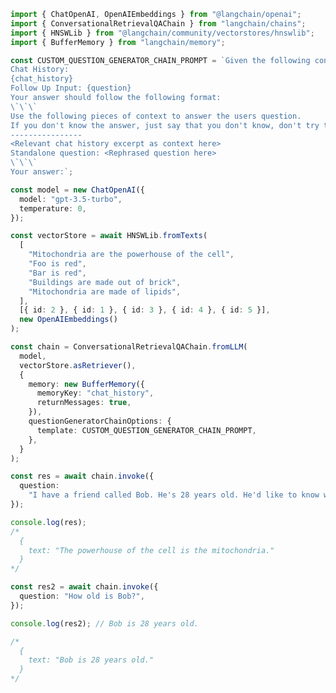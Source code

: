 ```typescript
import { ChatOpenAI, OpenAIEmbeddings } from "@langchain/openai";
import { ConversationalRetrievalQAChain } from "langchain/chains";
import { HNSWLib } from "@langchain/community/vectorstores/hnswlib";
import { BufferMemory } from "langchain/memory";

const CUSTOM_QUESTION_GENERATOR_CHAIN_PROMPT = `Given the following conversation and a follow up question, return the conversation history excerpt that includes any relevant context to the question if it exists and rephrase the follow up question to be a standalone question.
Chat History:
{chat_history}
Follow Up Input: {question}
Your answer should follow the following format:
\`\`\`
Use the following pieces of context to answer the users question.
If you don't know the answer, just say that you don't know, don't try to make up an answer.
----------------
<Relevant chat history excerpt as context here>
Standalone question: <Rephrased question here>
\`\`\`
Your answer:`;

const model = new ChatOpenAI({
  model: "gpt-3.5-turbo",
  temperature: 0,
});

const vectorStore = await HNSWLib.fromTexts(
  [
    "Mitochondria are the powerhouse of the cell",
    "Foo is red",
    "Bar is red",
    "Buildings are made out of brick",
    "Mitochondria are made of lipids",
  ],
  [{ id: 2 }, { id: 1 }, { id: 3 }, { id: 4 }, { id: 5 }],
  new OpenAIEmbeddings()
);

const chain = ConversationalRetrievalQAChain.fromLLM(
  model,
  vectorStore.asRetriever(),
  {
    memory: new BufferMemory({
      memoryKey: "chat_history",
      returnMessages: true,
    }),
    questionGeneratorChainOptions: {
      template: CUSTOM_QUESTION_GENERATOR_CHAIN_PROMPT,
    },
  }
);

const res = await chain.invoke({
  question:
    "I have a friend called Bob. He's 28 years old. He'd like to know what the powerhouse of the cell is?",
});

console.log(res);
/*
  {
    text: "The powerhouse of the cell is the mitochondria."
  }
*/

const res2 = await chain.invoke({
  question: "How old is Bob?",
});

console.log(res2); // Bob is 28 years old.

/*
  {
    text: "Bob is 28 years old."
  }
*/
```